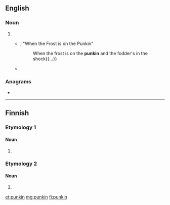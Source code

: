 ==English==

===Noun===
{{en-noun}}

# {{eye dialect of|pumpkin|lang=en}}
#* {{w|James Whitcomb Riley}}, "When the Frost is on the Punkin"
#*: When the frost is on the '''punkin''' and the fodder's in the shock{{...}}
#* {{quote-book|year=1899|author={{w|Stephen Crane}}
|title=[[s:Twelve O'Clock|Twelve O'Clock]]|chapter=1
|passage=There was some laughter, and Roddle was left free to expand his ideas on the periodic visits of cowboys to the town. “Mason Rickets, he had ten big '''punkins''' a-sittin' in front of his store, an' them fellers from the Upside-down-F ranch shot 'em up […].”}}

===Anagrams===
* {{l|en|pink 'un}}

----

==Finnish==

===Etymology 1===

====Noun====
{{head|fi|noun form}}

# {{fi-form of|punkki|case=genitive|pl=singular}}

===Etymology 2===

====Noun====
{{head|fi|noun form}}

# {{fi-form of|punkka|case=instructive|pl=plural}}

[[et:punkin]]
[[mg:punkin]]
[[fi:punkin]]
